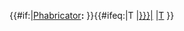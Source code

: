 {{#if:{{{art|}}}{{{article|}}}|[[Wikipedia:Phabricator|Phabricator]]''':'''&nbsp;}}{{#ifeq:{{padleft:|1|{{{1|T}}}}}|T
|[[Phabricator:{{{1|}}}|{{{1|Phabricator}}}]]
|[[Phabricator:T{{{1}}}|T{{{1}}}]]
}}<noinclude>
{{documentation}}
</noinclude>